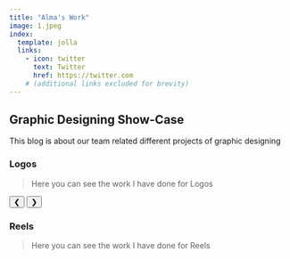 ```yaml
---
title: "Alma's Work"
image: 1.jpeg
index:
  template: jolla
  links:
    - icon: twitter
      text: Twitter
      href: https://twitter.com
    # (additional links excluded for brevity)
---
```


## Graphic Designing Show-Case

This blog is about our team related different projects of graphic designing

### Logos

> Here you can see the work I have done for Logos


<html>

<link rel="stylesheet" href="https://www.w3schools.com/w3css/4/w3.css">
<style>
.mySlides {display:none;}
</style>
<body>


<div class="w3-content w3-display-container">
  <img class="mySlides" src="https://drive.google.com/file/d/1icWcHV4ywm7j3zx5hJzdbibqlBLij9Sw/view?usp=share_link" style="width:100%">
  <img class="mySlides" src="https://drive.google.com/file/d/1JdQ6FKd8xodDJ6Y_v9sUJDR2o34RVcjK/view" style="width:100%">
  <button class="w3-button w3-black w3-display-left" onclick="plusDivs(-1)">&#10094;</button>
  <button class="w3-button w3-black w3-display-right" onclick="plusDivs(1)">&#10095;</button>
</div>

<script>
var slideIndex = 1;
showDivs(slideIndex);

function plusDivs(n) {
  showDivs(slideIndex += n);
}

function showDivs(n) {
  var i;
  var x = document.getElementsByClassName("mySlides");
  if (n > x.length) {slideIndex = 1}
  if (n < 1) {slideIndex = x.length}
  for (i = 0; i < x.length; i++) {
    x[i].style.display = "none";  
  }
  x[slideIndex-1].style.display = "block";  
}
</script>

</body>
</html>


### Reels

> Here you can see the work I have done for Reels